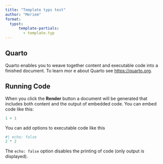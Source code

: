 ```yaml
---
title: "Template typs test"
author: "Meriem"
format:
  typst:
      template-partials:
        - template.typ
---
```


## Quarto

Quarto enables you to weave together content and executable code into a finished document. To learn mor  e about Quarto see <https://quarto.org>.

## Running Code

When you click the **Render** button a document will be generated that includes both content and the output of embedded code. You can embed code like this:

```r
1 + 1
```

You can add options to executable code like this 

```r
#| echo: false
2 * 2
```

The `echo: false` option disables the printing of code (only output is displayed).
